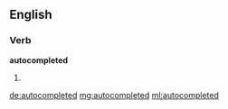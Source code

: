 ==English==

===Verb===
'''autocompleted'''

# {{past of|autocomplete}}

[[de:autocompleted]]
[[mg:autocompleted]]
[[ml:autocompleted]]